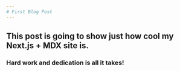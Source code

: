 ```yaml
---
# First Blog Post
---
```


## This post is going to show just how cool my Next.js + MDX site is.

### Hard work and dedication is all it takes!
